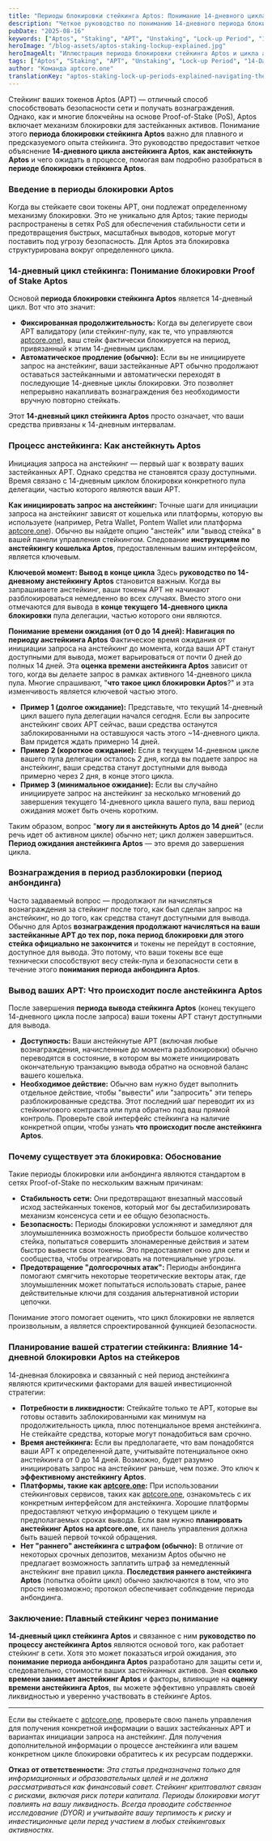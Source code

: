 ```yaml
---
title: "Периоды блокировки стейкинга Aptos: Понимание 14-дневного цикла и процесса анстейкинга"
description: "Четкое руководство по пониманию 14-дневного периода блокировки стейкинга Aptos, процесса анстейкинга и эффективного планирования вывода ваших APT."
pubDate: "2025-08-16"
keywords: ["Aptos", "Staking", "APT", "Unstaking", "Lock-up Period", "14-Day Cycle", "Crypto Rewards", "aptcore.one", "Withdrawal", "Unbonding Period"]
heroImage: "/blog-assets/aptos-staking-lockup-explained.jpg"
heroImageAlt: "Иллюстрация периода блокировки стейкинга Aptos и цикла анстейкинга"
tags: ["Aptos", "Staking", "APT", "Unstaking", "Lock-up Period", "14-Day Cycle", "Crypto Rewards", "aptcore.one", "Withdrawal", "Unbonding Period"]
author: "Команда aptcore.one"
translationKey: "aptos-staking-lock-up-periods-explained-navigating-the-14-day-cycle-unstaking"
---
```


Стейкинг ваших токенов Aptos (APT) — отличный способ способствовать безопасности сети и получать вознаграждения. Однако, как и многие блокчейны на основе Proof-of-Stake (PoS), Aptos включает механизм блокировки для застейканных активов. Понимание этого **периода блокировки стейкинга Aptos** важно для плавного и предсказуемого опыта стейкинга. Это руководство предоставит четкое объяснение **14-дневного цикла анстейкинга Aptos**, **как анстейкнуть Aptos** и чего ожидать в процессе, помогая вам подробно разобраться в **периоде блокировки стейкинга Aptos**.

### Введение в периоды блокировки Aptos

Когда вы стейкаете свои токены APT, они подлежат определенному механизму блокировки. Это не уникально для Aptos; такие периоды распространены в сетях PoS для обеспечения стабильности сети и предотвращения быстрых, масштабных выводов, которые могут поставить под угрозу безопасность. Для Aptos эта блокировка структурирована вокруг определенного цикла.

### 14-дневный цикл стейкинга: Понимание блокировки Proof of Stake Aptos

Основой **периода блокировки стейкинга Aptos** является 14-дневный цикл. Вот что это значит:

* **Фиксированная продолжительность:** Когда вы делегируете свои APT валидатору (или стейкинг-пулу, как те, что управляются [aptcore.one](https://aptcore.one)), ваш стейк фактически блокируется на период, привязанный к этим 14-дневным циклам.
* **Автоматическое продление (обычно):** Если вы не инициируете запрос на анстейкинг, ваши застейканные APT обычно продолжают оставаться застейканными и автоматически переходят в последующие 14-дневные циклы блокировки. Это позволяет непрерывно накапливать вознаграждения без необходимости вручную повторно стейкать.

Этот **14-дневный цикл стейкинга Aptos** просто означает, что ваши средства привязаны к 14-дневным интервалам.

### Процесс анстейкинга: Как анстейкнуть Aptos

Инициация запроса на анстейкинг — первый шаг к возврату ваших застейканных APT. Однако средства не становятся сразу доступными. Время связано с 14-дневным циклом блокировки конкретного пула делегации, частью которого являются ваши APT.

**Как инициировать запрос на анстейкинг:**
Точные шаги для инициации запроса на анстейкинг зависят от кошелька или платформы, которую вы используете (например, Petra Wallet, Pontem Wallet или платформа [aptcore.one](https://aptcore.one)). Обычно вы найдете опцию "анстейк" или "вывод стейка" в вашей панели управления стейкингом. Следование **инструкциям по анстейкингу кошелька Aptos**, предоставленным вашим интерфейсом, является ключевым.

**Ключевой момент: Вывод в конце цикла**
Здесь **руководство по 14-дневному анстейкингу Aptos** становится важным. Когда вы запрашиваете анстейкинг, ваши токены APT не начинают разблокироваться немедленно во всех случаях. Вместо этого они отмечаются для вывода в **конце текущего 14-дневного цикла блокировки** пула делегации, частью которого они являются.

**Понимание времени ожидания (от 0 до 14 дней): Навигация по периоду анстейкинга Aptos**
Фактическое время ожидания от инициации запроса на анстейкинг до момента, когда ваши APT станут доступными для вывода, может варьироваться от почти 0 дней до полных 14 дней. Эта **оценка времени анстейкинга Aptos** зависит от того, когда вы делаете запрос в рамках активного 14-дневного цикла пула. Многие спрашивают, "**что такое цикл блокировки Aptos**?" и эта изменчивость является ключевой частью этого.

* **Пример 1 (долгое ожидание):** Представьте, что текущий 14-дневный цикл вашего пула делегации начался сегодня. Если вы запросите анстейкинг своих APT сейчас, ваши средства останутся заблокированными на оставшуюся часть этого ~14-дневного цикла. Вам придется ждать примерно 14 дней.
* **Пример 2 (короткое ожидание):** Если в текущем 14-дневном цикле вашего пула делегации осталось 2 дня, когда вы подаете запрос на анстейкинг, ваши средства станут доступными для вывода примерно через 2 дня, в конце этого цикла.
* **Пример 3 (минимальное ожидание):** Если вы случайно инициируете запрос на анстейкинг за несколько мгновений до завершения текущего 14-дневного цикла вашего пула, ваш период ожидания может быть очень коротким.

Таким образом, вопрос "**могу ли я анстейкнуть Aptos до 14 дней**" (если речь идет об активном цикле) обычно нет; цикл должен завершиться. **Период ожидания анстейкинга Aptos** — это время до завершения цикла.

### Вознаграждения в период разблокировки (период анбондинга)

Часто задаваемый вопрос — продолжают ли начисляться вознаграждения за стейкинг после того, как был сделан запрос на анстейкинг, но до того, как средства станут доступными для вывода. Обычно для Aptos **вознаграждения продолжают начисляться на ваши застейканные APT до тех пор, пока период блокировки для этого стейка официально не закончится** и токены не перейдут в состояние, доступное для вывода. Это потому, что ваши токены все еще технически способствуют весу стейк-пула и безопасности сети в течение этого **понимания периода анбондинга Aptos**.

### Вывод ваших APT: Что происходит после анстейкинга Aptos

После завершения **периода вывода стейкинга Aptos** (конец текущего 14-дневного цикла после запроса) ваши токены APT станут доступными для вывода.

* **Доступность:** Ваши анстейкнутые APT (включая любые вознаграждения, начисленные до момента разблокировки) обычно переводятся в состояние, в котором вы можете инициировать окончательную транзакцию вывода обратно на основной баланс вашего кошелька.
* **Необходимое действие:** Обычно вам нужно будет выполнить отдельное действие, чтобы "вывести" или "запросить" эти теперь разблокированные средства. Этот последний шаг переводит их из стейкингового контракта или пула обратно под ваш прямой контроль. Проверьте свой интерфейс стейкинга на наличие конкретной опции, чтобы узнать **что происходит после анстейкинга Aptos**.

### Почему существует эта блокировка: Обоснование

Такие периоды блокировки или анбондинга являются стандартом в сетях Proof-of-Stake по нескольким важным причинам:

* **Стабильность сети:** Они предотвращают внезапный массовый исход застейканных токенов, который мог бы дестабилизировать механизм консенсуса сети и ее общую безопасность.
* **Безопасность:** Периоды блокировки усложняют и замедляют для злоумышленника возможность приобрести большое количество стейка, попытаться совершить злонамеренные действия и затем быстро вывести свои токены. Это предоставляет окно для сети и сообщества, чтобы отреагировать на потенциальные угрозы.
* **Предотвращение "долгосрочных атак":** Периоды анбондинга помогают смягчить некоторые теоретические векторы атак, где злоумышленник может попытаться использовать старые, ранее действительные ключи для создания альтернативной истории цепочки.

Понимание этого помогает оценить, что цикл блокировки не является произвольным, а является спроектированной функцией безопасности.

### Планирование вашей стратегии стейкинга: Влияние 14-дневной блокировки Aptos на стейкеров

14-дневная блокировка и связанный с ней период анстейкинга являются критическими факторами для вашей инвестиционной стратегии:

* **Потребности в ликвидности:** Стейкайте только те APT, которые вы готовы оставить заблокированными как минимум на продолжительность цикла, плюс потенциальное время анстейкинга. Не стейкайте средства, которые могут понадобиться вам срочно.
* **Время анстейкинга:** Если вы предполагаете, что вам понадобятся ваши APT к определенной дате, учитывайте потенциальное окно анстейкинга от 0 до 14 дней. Возможно, будет разумно инициировать запрос на анстейкинг раньше, чем позже. Это ключ к **эффективному анстейкингу Aptos**.
* **Платформы, такие как [aptcore.one](https://aptcore.one):** При использовании стейкинговых сервисов, таких как [aptcore.one](https://aptcore.one), ознакомьтесь с их конкретным интерфейсом для анстейкинга. Хорошие платформы предоставляют четкую информацию о текущем цикле и предполагаемых сроках вывода. Если вам нужно **планировать анстейкинг Aptos на aptcore.one**, их панель управления должна быть вашей первой точкой обращения.
* **Нет "раннего" анстейкинга с штрафом (обычно):** В отличие от некоторых срочных депозитов, механизм Aptos обычно не предлагает возможность заплатить штраф за немедленный анстейкинг вне правил цикла. **Последствия раннего анстейкинга Aptos** (попытка обойти цикл) обычно заключаются в том, что это просто невозможно; протокол обеспечивает соблюдение периода анбондинга.

### Заключение: Плавный стейкинг через понимание

**14-дневный цикл стейкинга Aptos** и связанное с ним **руководство по процессу анстейкинга Aptos** являются основой того, как работает стейкинг в сети. Хотя это может показаться игрой ожидания, это **понимание периода анбондинга Aptos** разработано для защиты сети и, следовательно, стоимости ваших застейканных активов. Зная **сколько времени занимает анстейкинг Aptos** и факторы, влияющие на **оценку времени анстейкинга Aptos**, вы можете эффективно управлять своей ликвидностью и уверенно участвовать в стейкинге Aptos.

---

Если вы стейкаете с [aptcore.one](https://aptcore.one), проверьте свою панель управления для получения конкретной информации о ваших застейканных APT и вариантах инициации запроса на анстейкинг. Для получения дополнительной информации о процессе анстейкинга или вашем конкретном цикле блокировки обратитесь к их ресурсам поддержки.

**Отказ от ответственности:** *Эта статья предназначена только для информационных и образовательных целей и не должна рассматриваться как финансовый совет. Стейкинг криптовалют связан с рисками, включая риск потери капитала. Периоды блокировки могут повлиять на вашу ликвидность. Всегда проводите собственное исследование (DYOR) и учитывайте вашу терпимость к риску и инвестиционные цели перед участием в любых стейкинговых активностях.*